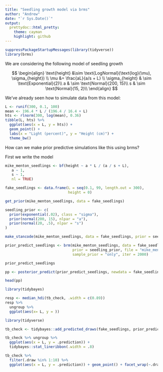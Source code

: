 ```yaml
---
title: "Seedling growth model via brms"
author: "Andrew"
date: "`r Sys.Date()`"
output:
  prettydoc::html_pretty:
    theme: cayman
    highlight: github
---
```


<!-- `html_pretty` currently supports three page themes (`cayman`, `tactile` and -->
<!-- `architect`), and two syntax highlight styles (`github` and `vignette`). -->
<!-- The theme and highlight styles can be specified in the document metadata, -->
<!-- for example: -->

```r
suppressPackageStartupMessages(library(tidyverse))
library(brms)
```


We are considering the following model of seedling growth

$$
\begin{align}
\text{height} &\sim \text{LogNormal}(\text{log}(\mu), \sigma_{height}) \\
\mu &= \frac{aL}{a/s + L} \\
\sigma_{height} & \sim \text{Exponential}(2)\\
a               & \sim \text{Normal}(200, 15)\\
s               & \sim \text{Normal}(15, 2)\\
\end{align}
$$

We've already seen how to simulate data from this model:

```r
L <- runif(300, 0.1, 100)
mean <- 196.4 * L / (196.4 / 16.4 + L)
hts <- rlnorm(300, log(mean), 0.36)
tibble(L, hts) %>% 
  ggplot(aes(x = L, y = hts)) + 
  geom_point() +
  labs(x = "Light (percent)", y = "Height (cm)") + 
  theme_bw()
```

How can we make prior predictive simulations like this using brms?

First we write the model

```r
mike_menton_seedlings <- bf(height ~ a * L / (a / s + L), 
   a ~ 1, 
   s ~ 1,
   nl = TRUE)
```

```r

fake_seedlings <- data.frame(L = seq(0.1, 99, length.out = 300),
                             height = 0)

get_prior(mike_menton_seedlings, data = fake_seedlings)

seedling_prior <- c(
  prior(exponential(.02), class = "sigma"),
  prior(normal(200, 15), nlpar = "a"),
  prior(normal(20, .5), nlpar = "s")
)


```


```r
make_stancode(mike_menton_seedlings, data = fake_seedlings, prior = seedling_prior)
```



```r
prior_predict_seedlings <- brm(mike_menton_seedlings, data = fake_seedlings,
                               prior = seedling_prior, file = "mike_mention_prior",
                               sample_prior = "only", iter = 2000)

prior_predict_seedlings
```

```r
pp <- posterior_predict(prior_predict_seedlings, newdata = fake_seedlings)

head(pp)

library(tidybayes)

resp <- median_hdi(tb_check, .width = c(0.89))
resp %>% 
  ungroup %>% 
  ggplot(aes(x= L, y = ))
```


```r
library(tidyverse)

tb_check <- tidybayes::add_predicted_draws(fake_seedlings, prior_predict_seedlings)

tb_check %>% ungroup %>% 
  ggplot(aes(x = L, y = .prediction)) + 
  tidybayes::stat_lineribbon(.width = .8)
```


```r
tb_check %>% 
  filter(.draw %in% 1:10) %>% 
  ggplot(aes(x = L, y = .prediction)) + geom_point() + facet_wrap(~.draw)
```


